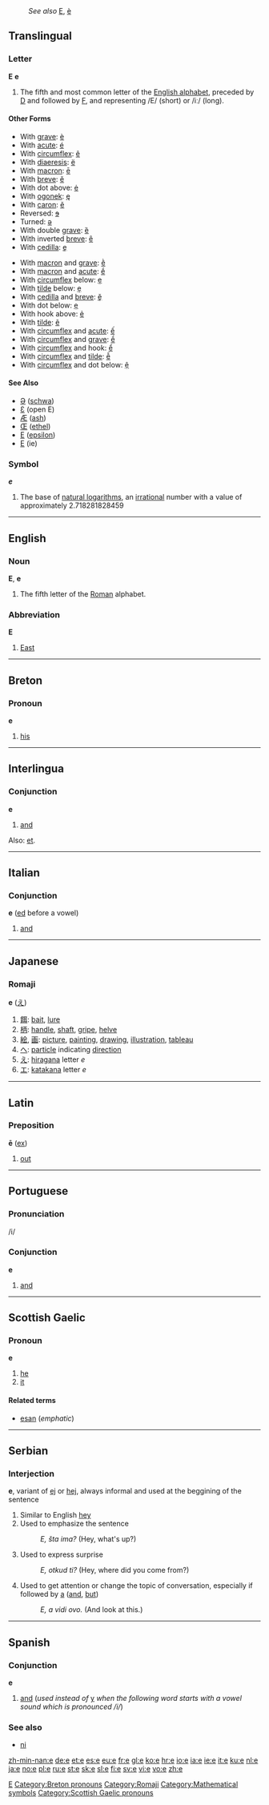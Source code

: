 :''See also'' [[E]], [[è]]
==Translingual==
===Letter===
'''E''' '''e'''

#The fifth and most common letter of the [[Wiktionary:About Roman script|English alphabet]], preceded by [[D]] and followed by [[F]], and representing /E/ (short) or /iː/ (long).
====Other Forms====
{{top}}
*With [[grave]]: [[è]]
*With [[acute]]: [[é]]
*With [[circumflex]]: [[ê]]
*With [[diaeresis]]: [[ë]]
*With [[macron]]: [[ē]]
*With [[breve]]: [[ĕ]]
*With dot above: [[ė]]
*With [[ogonek]]: [[ę]]
*With [[caron]]: [[ě]]
*Reversed: [[ɘ]]
*Turned: [[ǝ]]
*With double [[grave]]: [[ȅ]]
*With inverted [[breve]]: [[ȇ]]
*With [[cedilla]]: [[ȩ]]
{{mid}}
*With [[macron]] and [[grave]]: [[ḕ]]
*With [[macron]] and [[acute]]: [[ḗ]]
*With [[circumflex]] below: [[ḙ]]
*With [[tilde]] below: [[ḛ]]
*With [[cedilla]] and [[breve]]: [[ḝ]]
*With dot below: [[ẹ]]
*With hook above: [[ẻ]]
*With [[tilde]]: [[ẽ]]
*With [[circumflex]] and [[acute]]: [[ế]]
*With [[circumflex]] and [[grave]]: [[ề]]
*With [[circumflex]] and hook: [[ể]]
*With [[circumflex]] and [[tilde]]: [[ễ]]
*With [[circumflex]] and dot below: [[ệ]]
{{bottom}}

====See Also====
*[[Ə]] ([[schwa]])
*[[Ɛ]] (open E)
*[[Æ]] ([[ash]])
*[[Œ]] ([[ethel]])
*[[Ε]] ([[epsilon]])
*[[Е]] (ie)

===Symbol===
'''''e'''''
#{{mathematics}} The base of [[natural logarithm]]s, an [[irrational]] number with a value of approximately 2.718281828459
[[Category:Latin letters|E]]
----

==English==
===Noun===
'''E''', '''e'''
#The fifth letter of the [[Roman]] alphabet.



===Abbreviation===
'''E'''
#[[East]]

----

==Breton==
===Pronoun===
'''e'''

# [[his]]

[[Category:Breton pronouns]]

----

==Interlingua==
===Conjunction===
'''e'''

#[[and]]

Also: [[et]].

----

==Italian==
===Conjunction===
'''e''' ([[ed]] before a vowel)

#[[and]]

----
==Japanese==
===Romaji===
'''e''' ([[え]])
# [[餌]]: [[bait]], [[lure]]
# [[柄]]: [[handle]], [[shaft]], [[gripe]], [[helve]]
# [[絵]], [[画]]: [[picture]], [[painting]], [[drawing]], [[illustration]], [[tableau]]
# [[へ]]: [[particle]] indicating [[direction]]
# [[え]]: [[hiragana]] letter ''e''
# [[エ]]: [[katakana]] letter ''e''

[[Category:Romaji]]
----

==Latin==
===Preposition===
'''ē''' ([[ex]])

# [[out]] 

----
==Portuguese==
===Pronunciation===
/i/
===Conjunction===
'''e'''

#[[and]]

----

==Scottish Gaelic==
===Pronoun===
'''e'''

#[[he]]
#[[it]]

====Related terms====
*[[esan]] (''emphatic'')

----
==Serbian==
===Interjection===
'''e''', variant of [[ej]] or [[hej]], always informal and used at the beggining of the sentence
#Similar to English [[hey]]
#Used to emphasize the sentence
#:''E, šta ima?'' (Hey, what's up?)
#Used to express surprise
#:''E, otkud ti?'' (Hey, where did you come from?)
#Used to get attention or change the topic of conversation, especially if followed by [[a]] ([[and]], [[but]])
#:''E, a vidi ovo.'' (And look at this.)
----

==Spanish==
===Conjunction===
'''e'''

#[[and]] (''used instead of'' [[y]] ''when the following word starts with a vowel sound which is pronounced /i/'')

===See also===
*[[ni]]

[[Category:Mathematical symbols]]
[[Category:Scottish Gaelic pronouns]]

[[zh-min-nan:e]]
[[de:e]]
[[et:e]]
[[es:e]]
[[eu:e]]
[[fr:e]]
[[gl:e]]
[[ko:e]]
[[hr:e]]
[[io:e]]
[[ia:e]]
[[ie:e]]
[[it:e]]
[[ku:e]]
[[nl:e]]
[[ja:e]]
[[no:e]]
[[pl:e]]
[[ru:e]]
[[st:e]]
[[sk:e]]
[[sl:e]]
[[fi:e]]
[[sv:e]]
[[vi:e]]
[[vo:e]]
[[zh:e]]